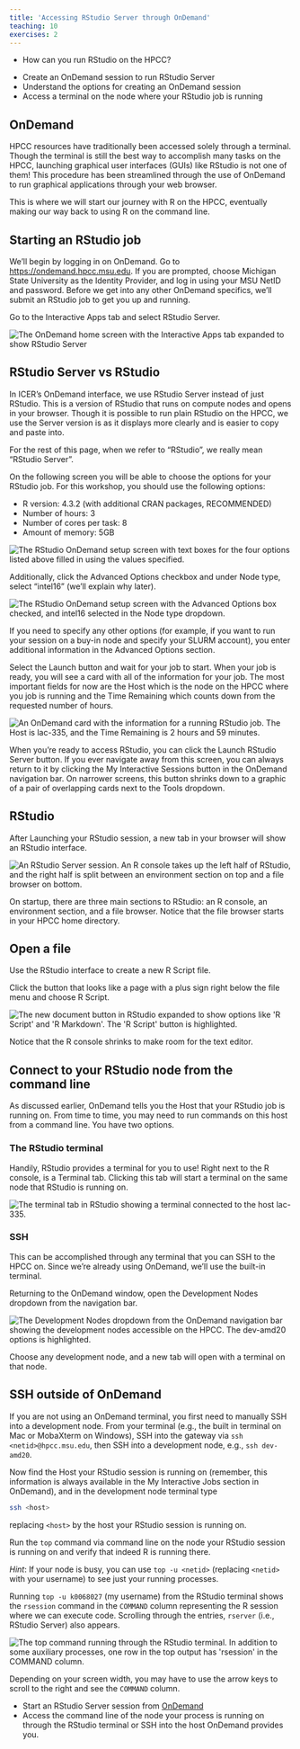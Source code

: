 ```yaml
---
title: 'Accessing RStudio Server through OnDemand'
teaching: 10
exercises: 2
---
```


:::::::::::::::::::::::::::::::::::::: questions 

- How can you run RStudio on the HPCC?

::::::::::::::::::::::::::::::::::::::::::::::::

::::::::::::::::::::::::::::::::::::: objectives

- Create an OnDemand session to run RStudio Server
- Understand the options for creating an OnDemand session
- Access a terminal on the node where your RStudio job is running

::::::::::::::::::::::::::::::::::::::::::::::::

## OnDemand

HPCC resources have traditionally been accessed solely through a terminal.
Though the terminal is still the best way to accomplish many tasks on the HPCC,
launching graphical user interfaces (GUIs) like RStudio is not one of them! This
procedure has been streamlined through the use of OnDemand to run graphical
applications through your web browser.

This is where we will start our journey with R on the HPCC, eventually making
our way back to using R on the command line.

## Starting an RStudio job

We'll begin by logging in on OnDemand. Go to
[https://ondemand.hpcc.msu.edu](https://ondemand.hpcc.msu.edu). If you are
prompted, choose Michigan State University as the Identity Provider, and log in
using your MSU NetID and password. Before we get into any other OnDemand
specifics, we'll submit an RStudio job to get you up and running.

Go to the Interactive Apps tab and select RStudio Server.

![](fig/select-r-studio.png){alt='The OnDemand home screen with the Interactive Apps tab expanded to show RStudio Server'}

:::::::::::::::::::::: callout

## RStudio Server vs RStudio

In ICER's OnDemand interface, we use RStudio Server instead of just RStudio.
This is a version of RStudio that runs on compute nodes and opens in your
browser. Though it is possible to run plain RStudio on the HPCC, we use the
Server version is as it displays more clearly and is easier to copy and paste
into.

For the rest of this page, when we refer to "RStudio", we really mean "RStudio
Server".

::::::::::::::::::::::::::::::

On the following screen you will be able to choose the options for your RStudio
job. For this workshop, you should use the following options:

- R version: 4.3.2 (with additional CRAN packages, RECOMMENDED)
- Number of hours: 3
- Number of cores per task: 8
- Amount of memory: 5GB

![](fig/rstudio-server-ondemand-options.png){alt='The RStudio OnDemand setup screen with text boxes for the four options listed above filled in using the values specified.'}

Additionally, click the Advanced Options checkbox and under Node type,
select "intel16" (we'll explain why later).

![](fig/rstudio-node-selection.png){alt='The RStudio OnDemand setup screen with the Advanced Options box checked, and intel16 selected in the Node type dropdown.'}

If you need to specify any other options (for example, if you want to run your
session on a buy-in node and specify your SLURM account), you enter additional
information in the Advanced Options section.

Select the Launch button and wait for your job to start. When your job is ready,
you will see a card with all of the information for your job. The most important
fields for now are the Host which is the node on the HPCC where you job is
running and the Time Remaining which counts down from the requested number of
hours.

![](fig/running-rstudio-server-job.png){alt="An OnDemand card with the information for a running RStudio job. The Host is lac-335, and the Time Remaining is 2 hours and 59 minutes."}

When you're ready to access RStudio, you can click the Launch RStudio Server
button. If you ever navigate away from this screen, you can always return to it
by clicking the My Interactive Sessions button in the OnDemand navigation bar.
On narrower screens, this button shrinks down to a graphic of a pair of
overlapping cards next to the Tools dropdown.

## RStudio

After Launching your RStudio session, a new tab in your browser will show an
RStudio interface.

![](fig/rstudio-server-interface.png){alt="An RStudio Server session. An R console takes up the left half of RStudio, and the right half is split between an environment section on top and a file browser on bottom."}

On startup, there are three main sections to RStudio: an R console, an
environment section, and a file browser. Notice that the file browser starts in
your HPCC home directory.

::::::::::::::::::::::::::::::::::::: challenge 

## Open a file

Use the RStudio interface to create a new R Script file.

:::::::::::::::::::::::: solution 

Click the button that looks like a page with a plus sign right below the file menu and choose R Script.

![](fig/rstudio-new-rscript.png){alt="The new document button in RStudio expanded to show options like 'R Script' and 'R Markdown'. The 'R Script' button is highlighted."}

Notice that the R console shrinks to make room for the text editor.

:::::::::::::::::::::::::::::::::


::::::::::::::::::::::::::::::::::::::::::::::::

## Connect to your RStudio node from the command line

As discussed earlier, OnDemand tells you the Host that your RStudio job is
running on. From time to time, you may need to run commands on this host from a
command line. You have two options.

### The RStudio terminal

Handily, RStudio provides a terminal for you to use! Right next to the R
console, is a Terminal tab. Clicking this tab will start a terminal on the same
node that RStudio is running on.

![](fig/rstudio-terminal.png){alt="The terminal tab in RStudio showing a terminal connected to the host lac-335."}


### SSH

This can be accomplished through any terminal that you can SSH to the HPCC on.
Since we're already using OnDemand, we'll use the built-in terminal.

Returning to the OnDemand window, open the Development Nodes dropdown from the
navigation bar.

![](fig/ondemand-dev-nodes-dropdown.png){alt="The Development Nodes dropdown from the OnDemand navigation bar showing the development nodes accessible on the HPCC. The dev-amd20 options is highlighted."}

Choose any development node, and a new tab will open with a terminal on that
node.

:::::::::::::::::::::::::: callout

## SSH outside of OnDemand

If you are not using an OnDemand terminal, you first need to manually SSH into a
development node. From your terminal (e.g., the built in terminal on Mac or
MobaXterm on Windows), SSH into the gateway via `ssh <netid>@hpcc.msu.edu`, then
SSH into a development node, e.g., `ssh dev-amd20`.

::::::::::::::::::::::::::::::::::

Now find the Host your RStudio session is running on (remember, this information is always available in the My Interactive Jobs section in OnDemand), and in the development node terminal type 

```bash
ssh <host>
```

replacing `<host>` by the host your RStudio session is running on.

::::::::::::::::::::::::::::::::::: challenge

Run the `top` command via command line on the node your RStudio session is running on and verify that indeed R is running there.

*Hint*: If your node is busy, you can use `top -u <netid>` (replacing `<netid>` with your username) to see just your running processes.

::::::::::::::::::::::::::: solution

Running `top -u k0068027` (my username) from the RStudio terminal shows the
`rsession` command in the `COMMAND` column representing the R session where we
can execute code. Scrolling through the entries, `rserver` (i.e., RStudio
Server) also appears.

![](fig/rstudio-top.png){alt="The top command running through the RStudio terminal. In addition to some auxiliary processes, one row in the top output has 'rsession' in the COMMAND column."}

Depending on your screen width, you may have to use the arrow keys to scroll to
the right and see the `COMMAND` column.

::::::::::::::::::::::::::::::::::::

:::::::::::::::::::::::::::::::::::::::::::::

::::::::::::::::::::::::::::::::::::: keypoints 

- Start an RStudio Server session from [OnDemand](https://ondemand.hpcc.msu.edu)
- Access the command line of the node your process is running on through the RStudio terminal or SSH into the host OnDemand provides you.

::::::::::::::::::::::::::::::::::::::::::::::::

